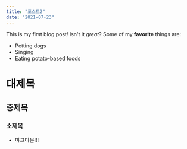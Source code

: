 ```yaml
---
title: "포스트2"
date: "2021-07-23"
---
```


This is my first blog post! Isn't it _great_?
Some of my **favorite** things are:

- Petting dogs
- Singing
- Eating potato-based foods

# 대제목

## 중제목

### 소제목

- 마크다운!!!

